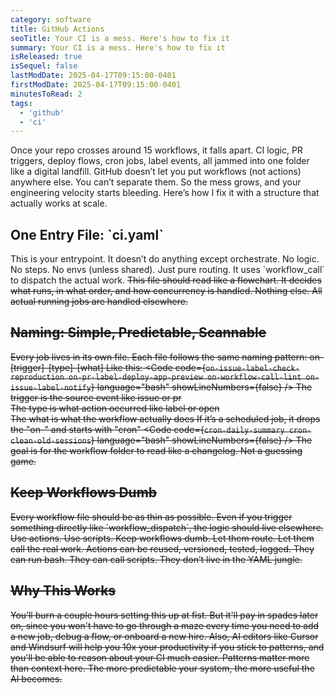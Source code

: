 ```yaml
---
category: software
title: GitHub Actions
seoTitle: Your CI is a mess. Here's how to fix it
summary: Your CI is a mess. Here's how to fix it
isReleased: true
isSequel: false
lastModDate: 2025-04-17T09:15:00-0401
firstModDate: 2025-04-17T09:15:00-0401
minutesToRead: 2
tags:
  - 'github'
  - 'ci'
---
```


<C>Once your repo crosses around 15 workflows, it falls apart. CI logic, PR triggers, deploy flows, cron jobs, label events, all jammed into one folder like a digital landfill. GitHub doesn’t let you put workflows (not actions) anywhere else. You can’t separate them. So the mess grows, and your engineering velocity starts bleeding.</C>
<C>Here’s how I fix it with a structure that actually works at scale.</C>
<H2>One Entry File: `ci.yaml`</H2>
<C>This is your entrypoint. It doesn’t do anything except orchestrate. No logic. No steps. No envs (unless shared). Just pure routing. It uses `workflow_call` to dispatch the actual work.</C>

<S />
<C>This file should read like a flowchart. It decides what runs, in what order, and how concurrency is handled. Nothing else. All actual running jobs are handled elsewhere.</C>
<H2>Naming: Simple, Predictable, Scannable</H2>

<C>Every job lives in its own file. Each file follows the same naming pattern:</C>
<C>on-[trigger]-[type]-[what]</C>
<C>Like this:</C>
<Code
  code={`
  on-issue-label-check-reproduction
  on-pr-label-deploy-app-preview
  on-workflow-call-lint
  on-issue-label-notify
`}
  language="bash"
  showLineNumbers={false}
/>
<C>The trigger is the source event like issue or pr</C>  
<C>The type is what action occurred like label or open</C>  
<C>The what is what the workflow actually does</C>
<C>If it’s a scheduled job, it drops the "on-" and starts with "cron"</C>
<Code
  code={`
  cron-daily-summary
  cron-clean-old-sessions
`}
  language="bash"
  showLineNumbers={false}
/>
<C>The goal is for the workflow folder to read like a changelog. Not a guessing game.</C>
<H2>Keep Workflows Dumb</H2>
<C>Every workflow file should be as thin as possible. Even if you trigger something directly like `workflow_dispatch`, the logic should live elsewhere.</C>
<C>Use actions. Use scripts. Keep workflows dumb. Let them route. Let them call the real work.</C>
<C>Actions can be reused, versioned, tested, logged. They can run bash. They can call scripts. They don’t live in the YAML jungle.</C>
<H2>Why This Works</H2>
<C>You’ll burn a couple hours setting this up at fist. But it'll pay in spades later on, since you won't have to go through a maze every time you need to add a new job, debug a flow, or onboard a new  hire. Also, AI editors like Cursor and Windsurf will help you 10x your productivity if you stick to patterns, and you'll be able to reason about your CI much easier. Patterns matter more than context here. The more predictable your system, the more useful the AI becomes.</C>
